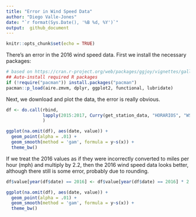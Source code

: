 ```yaml
---
title: "Error in Wind Speed Data"
author: "Diego Valle-Jones"
date: "`r format(Sys.Date(), '%B %d, %Y')`"
output:  github_document
---
```


```r
knitr::opts_chunk$set(echo = TRUE)
```


There's an error in the 2016 wind speed data. First we install the necessary packages:

```r
# based on https://cran.r-project.org/web/packages/ggjoy/vignettes/gallery.html
## Auto-install required R packages
if (!require("pacman")) install.packages("pacman")
pacman::p_load(aire.zmvm, dplyr, ggplot2, functional, lubridate)
```

Next, we download and plot the data, the error is really obvious. 

```r
df <- do.call(rbind, 
              lapply(2015:2017, Curry(get_station_data, "HORARIOS", "WSP"))
              )

ggplot(na.omit(df), aes(date, value)) +
  geom_point(alpha = .01) +
  geom_smooth(method = 'gam', formula = y~s(x)) +
  theme_bw()
```

If we treat the 2016 values as if they were incorrectly converted to miles per hour (mph) and multiply by 2.2, then the 2016 wind speed data looks better, although there still is some error, probably due to rounding.

```r
df$value[year(df$date) == 2016] <- df$value[year(df$date) == 2016] * 2.23694

ggplot(na.omit(df), aes(date, value)) +
  geom_point(alpha = .01) +
  geom_smooth(method = 'gam', formula = y~s(x)) +
  theme_bw()
```
